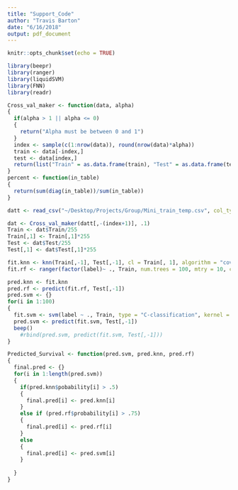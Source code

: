 ```yaml
---
title: "Support_Code"
author: "Travis Barton"
date: "6/16/2018"
output: pdf_document
---
```


```r
knitr::opts_chunk$set(echo = TRUE)
```

```r
library(beepr)
library(ranger)
library(liquidSVM)
library(FNN)
library(readr)

Cross_val_maker <- function(data, alpha)
{
  if(alpha > 1 || alpha <= 0)
  {
    return("Alpha must be between 0 and 1")
  }
  index <- sample(c(1:nrow(data)), round(nrow(data)*alpha))
  train <- data[-index,]
  test <- data[index,]
  return(list("Train" = as.data.frame(train), "Test" = as.data.frame(test)))
}
percent <- function(in_table)
{
  return(sum(diag(in_table))/sum(in_table))
}

datt <- read_csv("~/Desktop/Projects/Group/Mini_train_temp.csv", col_types = cols(X1 = col_skip()))

dat <- Cross_val_maker(datt[,-(index+1)], .1)
Train <- dat$Train/255
Train[,1] <- Train[,1]*255
Test <- dat$Test/255
Test[,1] <- dat$Test[,1]*255

```


```R

fit.knn <- knn(Train[,-1], Test[,-1], cl = Train[, 1], algorithm = "cover_tree", prob = T, k = 3)
fit.rf <- ranger(factor(label)~ ., Train, num.trees = 100, mtry = 10, classification = T)

pred.knn <- fit.knn
pred.rf <- predict(fit.rf, Test[,-1])
pred.svm <- {}
for(i in 1:100)
{
  fit.svm <- svm(label ~ ., Train, type = "C-classification", kernel = "linear")
  pred.svm <- predict(fit.svm, Test[,-1])
  beep()
    #rbind(pred.svm, predict(fit.svm, Test[,-1]))
}
```

```r
Predicted_Survival <- function(pred.svm, pred.knn, pred.rf)
{
  final.pred <- {}
  for(i in 1:length(pred.svm))
  {
    if(pred.knn$pobability[i] > .5)
    {
      final.pred[i] <- pred.knn[i]
    }
    else if (pred.rf$probability[i] > .75)
    {
      final.pred[i] <- pred.rf[i]
    }
    else
    {
      final.pred[i] <- pred.svm[i]
    }
    
  }
}


```


